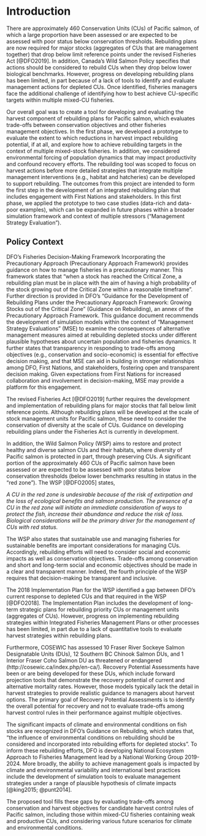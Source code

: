 # Introduction
There are approximately 460 Conservation Units (CUs) of Pacific salmon, of which a large proportion have been assessed or are expected to be assessed with poor status below conservation thresholds. Rebuilding plans are now required for major stocks (aggregates of CUs that are management together) that drop below limit reference points under the revised Fisheries Act [@DFO2019]. In addition, Canada’s Wild Salmon Policy specifies that actions should be considered to rebuild CUs when they drop below lower biological benchmarks. However, progress on developing rebuilding plans has been limited, in part because of a lack of tools to identify and evaluate management actions for depleted CUs. Once identified, fisheries managers face the additional challenge of identifying how to best achieve CU-specific targets within multiple mixed-CU fisheries.

Our overall goal was to create a tool for developing and evaluating the harvest component of rebuilding plans for Pacific salmon, which evaluates trade-offs between conservation objectives and other fisheries management objectives. In the first phase, we developed a prototype to evaluate the extent to which reductions in harvest impact rebuilding potential, if at all, and explore how to achieve rebuilding targets in the context of multiple mixed-stock fisheries. In addition, we considered environmental forcing of population dynamics that may impact productivity and confound recovery efforts. The rebuilding tool was scoped to focus on harvest actions before more detailed strategies that integrate multiple management interventions (e.g., habitat and hatcheries) can be developed to support rebuilding.  The outcomes from this project are intended to form the first step in the development of an integrated rebuilding plan that includes engagement with First Nations and stakeholders. In this first phase, we applied the prototype to two case studies (data-rich and data-poor examples), which can be expanded in future phases within a broader simulation framework and context of multiple stressors (“Management Strategy Evaluation”). 

## Policy Context 
DFO’s Fisheries Decision-Making Framework Incorporating the Precautionary Approach (Precautionary Approach Framework) provides guidance on how to manage fisheries in a precautionary manner. This framework states that “when a stock has reached the Critical Zone, a rebuilding plan must be in place with the aim of having a high probability of the stock growing out of the Critical Zone within a reasonable timeframe”. Further direction is provided in DFO’s “Guidance for the Development of Rebuilding Plans under the Precautionary Approach Framework: Growing Stocks out of the Critical Zone” (Guidance on Rebuilding), an annex of the Precautionary Approach Framework. This guidance document recommends the development of simulation models within the context of “Management Strategy Evaluations” (MSE) to examine the consequences of alternative management measures aimed at rebuilding depleted stocks under different plausible hypotheses about uncertain population and fisheries dynamics. It further states that transparency in responding to trade-offs among objectives (e.g., conservation and socio-economic) is essential for effective decision making, and that MSE can aid in building in stronger relationships among DFO, First Nations, and stakeholders, fostering open and transparent decision making. Given expectations from First Nations for increased collaboration and involvement in decision-making, MSE may provide a platform for this engagement. 

The revised Fisheries Act [@DFO2019] further requires the development and implementation of rebuilding plans for major stocks that fall below limit reference points. Although rebuilding plans will be developed at the scale of stock management units for Pacific salmon, these need to consider the conservation of diversity at the scale of CUs. Guidance on developing rebuilding plans under the Fisheries Act is currently in development.

In addition, the Wild Salmon Policy (WSP) aims to restore and protect healthy and diverse salmon CUs and their habitats, where diversity of Pacific salmon is protected in part, through preserving CUs.  A significant portion of the approximately 460 CUs of Pacific salmon have been assessed or are expected to be assessed with poor status below conservation thresholds (below lower benchmarks resulting in status in the “red zone”). The WSP [@DFO2005] states, 

*A CU in the red zone is undesirable because of the risk of extirpation and the loss of ecological benefits and salmon production. The presence of a CU in the red zone will initiate an immediate consideration of ways to protect the fish, increase their abundance and reduce the risk of loss. Biological considerations will be the primary driver for the management of CUs with red status.*

The WSP also states that sustainable use and managing fisheries for sustainable benefits are important considerations for managing CUs. Accordingly, rebuilding efforts will need to consider social and economic impacts as well as conservation objectives. Trade-offs among conservation and short and long-term social and economic objectives should be made in a clear and transparent manner. Indeed, the fourth principle of the WSP requires that decision-making be transparent and inclusive. 

The 2018 Implementation Plan for the WSP identified a gap between DFO’s current response to depleted CUs and that required in the WSP [@DFO2018]. The Implementation Plan includes the development of long-term strategic plans for rebuilding priority CUs or management units (aggregates of CUs). However, progress on implementing rebuilding strategies within Integrated Fisheries Management Plans or other processes has been limited, in part due to a lack of quantitative tools to evaluate harvest strategies within rebuilding plans.

Furthermore, COSEWIC has assessed 10 Fraser River Sockeye Salmon Designatable Units (DUs), 12 Southern BC Chinook Salmon DUs, and 1 Interior Fraser Coho Salmon DU as threatened or endangered (http://cosewic.ca/index.php/en-ca/). Recovery Potential Assessments have been or are being developed for these DUs, which include forward projection tools that demonstrate the recovery potential of current and alternative mortality rates. However, those models typically lack the detail in harvest strategies to provide realistic guidance to managers about harvest options. The primary goal of Recovery Potential Assessments is to identify the overall potential for recovery and not to evaluate trade-offs among harvest control rules in their performance against multiple objectives. 

The significant impacts of climate and environmental conditions on fish stocks are recognized in DFO’s Guidance on Rebuilding, which states that, “the influence of environmental conditions on rebuilding should be considered and incorporated into rebuilding efforts for depleted stocks”.  To inform these rebuilding efforts, DFO is developing National Ecosystem Approach to Fisheries Management lead by a National Working Group 2019-2024.  More broadly, the ability to achieve management goals is impacted by climate and environmental variability and international best practices include the development of simulation tools to evaluate management strategies under a range of plausible hypothesis of climate impacts [@king2015; @punt2014]. 

The proposed tool fills these gaps by evaluating trade-offs among conservation and harvest objectives for candidate harvest control rules of Pacific salmon, including those within mixed-CU fisheries containing weak and productive CUs, and considering various future scenarios for climate and environmental conditions.

